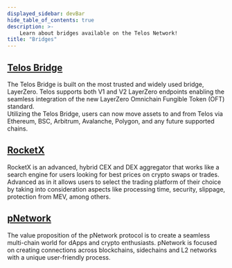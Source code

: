 ---
displayed_sidebar: devBar
hide_table_of_contents: true
description: >-
    Learn about bridges available on the Telos Network!
title: "Bridges"
---

## [Telos Bridge](https://bridge.telos.net/bridge)

The Telos Bridge is built on the most trusted and widely used bridge, LayerZero. Telos supports both V1 and V2 LayerZero endpoints enabling the seamless integration of the new LayerZero Omnichain Fungible Token (OFT) standard.  
Utilizing the Telos Bridge, users can now move assets to and from Telos via Ethereum, BSC, Arbitrum, Avalanche, Polygon, and any future supported chains.

## [RocketX](https://app.rocketx.exchange/swap/ETHEREUM.ethereum/TELOSEVM.telos/20?from=Ethereum&to=Telos)

RocketX is an advanced, hybrid CEX and DEX aggregator that works like a search engine for users looking for best prices on crypto swaps or trades. Advanced as in it allows users to select the trading platform of their choice by taking into consideration aspects like processing time, security, slippage, protection from MEV, among others.

## [pNetwork](https://dapp.ptokens.io/#/swap?asset=tlos&from=eth&to=telos)

The value proposition of the pNetwork protocol is to create a seamless multi-chain world for dApps and crypto enthusiasts. pNetwork is focused on creating connections across blockchains, sidechains and L2 networks with a unique user-friendly process.
